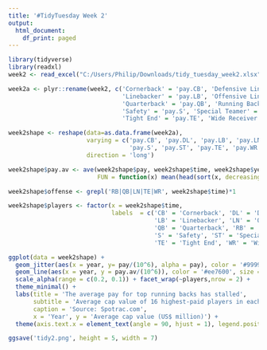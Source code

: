 ---
title: '#TidyTuesday Week 2'
output:
  html_document:
    df_print: paged
---


```{r}
library(tidyverse) 
library(readxl)
week2 <- read_excel("C:/Users/Philip/Downloads/tidy_tuesday_week2.xlsx")
```

```{r}
week2a <- plyr::rename(week2, c('Cornerback' = 'pay.CB', 'Defensive Lineman' = 'pay.DL', 
                                'Linebacker' = 'pay.LB', 'Offensive Lineman' = 'pay.LN', 
                                'Quarterback' = 'pay.QB', 'Running Back' = 'pay.RB', 
                                'Safety' = 'pay.S', 'Special Teamer' = 'pay.ST', 
                                'Tight End' = 'pay.TE', 'Wide Receiver' = 'pay.WR'))

week2shape <- reshape(data=as.data.frame(week2a), 
                      varying = c('pay.CB', 'pay.DL', 'pay.LB', 'pay.LN', 'pay.QB', 'pay.RB', 
                                  'pay.S', 'pay.ST', 'pay.TE', 'pay.WR'), 
                      direction = 'long')

week2shape$pay.av <- ave(week2shape$pay, week2shape$time, week2shape$year, 
                         FUN = function(x) mean(head(sort(x, decreasing = TRUE), 16), na.rm = TRUE))

week2shape$offense <- grepl('RB|QB|LN|TE|WR', week2shape$time)*1

week2shape$players <- factor(x = week2shape$time, 
                             labels  = c('CB' = 'Cornerback', 'DL' = 'Defensive Lineman', 
                                         'LB' = 'Linebacker', 'LN' = 'Offensive Lineman', 
                                         'QB' = 'Quarterback', 'RB' = 'Running Back', 
                                         'S' = 'Safety', 'ST' = 'Special Teamer',
                                         'TE' = 'Tight End', 'WR' = 'Wide Receiver'))
```
```{r}
ggplot(data = week2shape) + 
  geom_jitter(aes(x = year, y= pay/(10^6), alpha = pay), color = '#999999') + 
  geom_line(aes(x = year, y = pay.av/(10^6)), color = '#ee7600', size = 1.5) + 
  scale_alpha(range = c(0.2, 0.1)) + facet_wrap(~players,nrow = 2) + 
  theme_minimal() + 
  labs(title = 'The average pay for top running backs has stalled',
       subtitle = 'Average cap value of 16 highest-paid players in each position', 
       caption = 'Source: Spotrac.com', 
       x = 'Year', y = 'Average cap value (US$ million)') + 
  theme(axis.text.x = element_text(angle = 90, hjust = 1), legend.position = 'none') 

ggsave('tidy2.png', height = 5, width = 7)
```